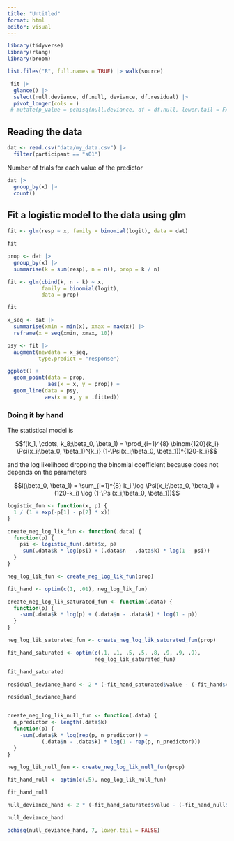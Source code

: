 ```yaml
---
title: "Untitled"
format: html
editor: visual
---
```



```r
library(tidyverse)
library(rlang)
library(broom)

list.files("R", full.names = TRUE) |> walk(source)
```

```r
 fit |> 
  glance() |> 
  select(null.deviance, df.null, deviance, df.residual) |> 
  pivot_longer(cols = )
 # mutate(p_value = pchisq(null.deviance, df = df.null, lower.tail = FALSE)) 
```

## Reading the data

```r
dat <- read.csv("data/my_data.csv") |> 
  filter(participant == "s01")
```

Number of trials for each value of the predictor

```r
dat |> 
  group_by(x) |> 
  count()
```

## Fit a logistic model to the data using glm

```r
fit <- glm(resp ~ x, family = binomial(logit), data = dat)

fit
```

```r
prop <- dat |> 
  group_by(x) |> 
  summarise(k = sum(resp), n = n(), prop = k / n)
```

```r
fit <- glm(cbind(k, n - k) ~ x, 
           family = binomial(logit),
           data = prop)

fit
```

```r
x_seq <- dat |> 
  summarise(xmin = min(x), xmax = max(x)) |> 
  reframe(x = seq(xmin, xmax, 10))

psy <- fit |> 
  augment(newdata = x_seq, 
          type.predict = "response")
```

```r
ggplot() +
  geom_point(data = prop,
             aes(x = x, y = prop)) +
  geom_line(data = psy, 
            aes(x = x, y = .fitted)) 
```

### Doing it by hand

The statistical model is

$$f(k_1, \cdots, k_8;\beta_0, \beta_1) = \prod_{i=1}^{8} \binom{120}{k_i} \Psi(x_i;\beta_0, \beta_1)^{k_i} (1-\Psi(x_i;\beta_0, \beta_1))^{120-k_i}$$

and the log likelihood dropping the binomial coefficient because does not depends on the parameters

$$l(\beta_0, \beta_1) = \sum_{i=1}^{8} k_i  \log \Psi(x_i;\beta_0, \beta_1) + (120-k_i) \log (1-\Psi(x_i;\beta_0, \beta_1))$$

```r
logistic_fun <- function(x, p) {
  1 / (1 + exp(-p[1] - p[2] * x))
}
```

```r
create_neg_log_lik_fun <- function(.data) {
  function(p) {
    psi <- logistic_fun(.data$x, p)
    -sum(.data$k * log(psi) + (.data$n - .data$k) * log(1 - psi))
  }
}

neg_log_lik_fun <- create_neg_log_lik_fun(prop)

fit_hand <- optim(c(1, .01), neg_log_lik_fun)
```

```r
create_neg_log_lik_saturated_fun <- function(.data) {
  function(p) {
    -sum(.data$k * log(p) + (.data$n - .data$k) * log(1 - p))
  }
}

neg_log_lik_saturated_fun <- create_neg_log_lik_saturated_fun(prop)

fit_hand_saturated <- optim(c(.1, .1, .5, .5, .8, .9, .9, .9),
                            neg_log_lik_saturated_fun)

fit_hand_saturated
```

```r
residual_deviance_hand <- 2 * (-fit_hand_saturated$value - (-fit_hand$value))

residual_deviance_hand
```

```r

```

```r
create_neg_log_lik_null_fun <- function(.data) {
  n_predictor <- length(.data$k)
  function(p) {
    -sum(.data$k * log(rep(p, n_predictor)) + 
           (.data$n - .data$k) * log(1 - rep(p, n_predictor)))
  }
}

neg_log_lik_null_fun <- create_neg_log_lik_null_fun(prop)

fit_hand_null <- optim(c(.5), neg_log_lik_null_fun)

fit_hand_null
```

```r
null_deviance_hand <- 2 * (-fit_hand_saturated$value - (-fit_hand_null$value))

null_deviance_hand
```

```r
pchisq(null_deviance_hand, 7, lower.tail = FALSE)
```
